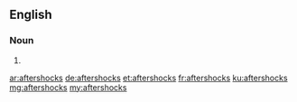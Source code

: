 ==English==

===Noun===
{{head|en|plural}}

# {{plural of|aftershock|lang=en}}

[[ar:aftershocks]]
[[de:aftershocks]]
[[et:aftershocks]]
[[fr:aftershocks]]
[[ku:aftershocks]]
[[mg:aftershocks]]
[[my:aftershocks]]